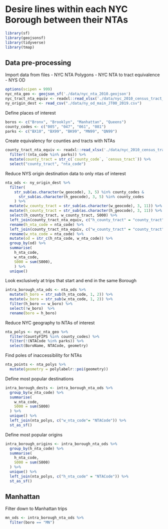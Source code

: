 # Desire lines within each NYC Borough between their NTAs
```r
library(sf)
library(geojsonsf)
library(tidyverse)
library(tmap)
```

## Data pre-processing
Import data from files
- NYC NTA Polygons
- NYC NTA to tract equivalence
- NYS OD
```r
options(scipen = 999)
nyc_nta_geo <- geojson_sf('./data/nyc_nta_2010.geojson')
nyc_tract_nta_equiv <- readxl::read_xlsx('./data/nyc_2010_census_tract_nta_equiv.xlsx')
ny_origin_dest <- read_csv("./data/ny_od_main_JT00_2019.csv")
```

Define places of interest
```r
boros <- c("Bronx", "Brooklyn", "Manhattan", "Queens")
county_codes <- c("005", "047", "061", "081")
parks <- c("BX10", "BX99", "BK99", "MN99", "QN99")
```

Create equivalency for counties and tracts with NTAs
```r
county_tract_nta_equiv <- readxl::read_xlsx('./data/nyc_2010_census_tract_nta_equiv.xlsx') %>%
  filter(!(nta_code %in% parks)) %>%
  mutate(county_tract = str_c(`county_code`, `census_tract`)) %>%
  select("county_tract", "nta_code")
```

Reduce NYS origin destination data to only ntas of interest
```r
nta_ods <- ny_origin_dest %>%
  filter(
    str_sub(as.character(w_geocode), 3, 5) %in% county_codes &
      str_sub(as.character(h_geocode), 3, 5) %in% county_codes
    ) %>%
  mutate(w_county_tract = str_sub(as.character(w_geocode), 3, 11)) %>%
  mutate(h_county_tract = str_sub(as.character(h_geocode), 3, 11)) %>%
  select(h_county_tract, w_county_tract, S000) %>%
  left_join(county_tract_nta_equiv, c("h_county_tract" = "county_tract")) %>%
  rename(h_nta_code = nta_code) %>%
  left_join(county_tract_nta_equiv, c("w_county_tract" = "county_tract")) %>%
  rename(w_nta_code = nta_code) %>%
  mutate(od = str_c(h_nta_code, w_nta_code)) %>%
  group_by(od) %>%
  summarise(
    h_nta_code,
    w_nta_code,
    S000 = sum(S000),
    ) %>%
  unique()
```

Look exclusively at trips that start and end in the same Borough
```r
intra_borough_nta_ods <- nta_ods %>%
  mutate(h_boro = str_sub(h_nta_code, 1, 2)) %>%
  mutate(w_boro = str_sub(w_nta_code, 1, 2)) %>%
  filter(h_boro == w_boro) %>% 
  select(!w_boro)  %>%
  rename(boro = h_boro)
```

Reduce NYC geography to NTAs of interest
```r
nta_polys <- nyc_nta_geo %>%
  filter(CountyFIPS %in% county_codes) %>%
  filter(!(NTACode %in% parks)) %>%
  select(BoroName, NTACode, geometry)
```

Find poles of inaccessibility for NTAs
```r
nta_points <- nta_polys %>%
  mutate(geometry = polylabelr::poi(geometry))
```

Define most popular destinations
```r
intra_borough_dests <- intra_borough_nta_ods %>%
  group_by(w_nta_code) %>%
  summarise(
    w_nta_code,
    S000 = sum(S000)
  ) %>%
  unique() %>%
  left_join(nta_polys, c("w_nta_code"= "NTACode")) %>%
  st_as_sf()
```

Define most popular origins
```r
intra_borough_origins <- intra_borough_nta_ods %>%
  group_by(h_nta_code) %>%
  summarise(
    h_nta_code,
    S000 = sum(S000)
  ) %>%
  unique() %>%
  left_join(nta_polys, c("h_nta_code" = "NTACode")) %>%
  st_as_sf()
```

## Manhattan

Filter down to Manhattan trips
```r
mn_ods <- intra_borough_nta_ods %>%
  filter(boro == "MN")
```